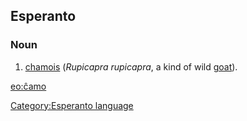 ==Esperanto==
===Noun===
# [[chamois]] (''Rupicapra rupicapra'', a kind of wild [[goat]]).

[[eo:ĉamo]]
[[Category:Esperanto language]]
{{Universala Vortaro}}